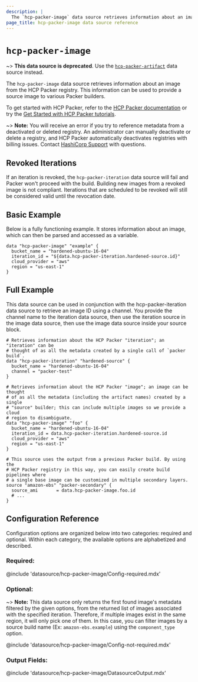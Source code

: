 ```yaml
---
description: |
  The `hcp-packer-image` data source retrieves information about an image from the HCP Packer registry. This data source is deprecated, use the `hcp-packer-artifact` data source instead.
page_title: hcp-packer-image data source reference
---
```


<BadgesHeader>
  <PluginBadge type="official" />
</BadgesHeader>

# `hcp-packer-image`

~> **This data source is deprecated**. Use the [`hcp-packer-artifact`](/packer/docs/datasources/hcp/hcp-packer-artifact) data source instead.

The `hcp-packer-image` data source retrieves information about an
image from the HCP Packer registry. This information can be used to
provide a source image to various Packer builders.

To get started with HCP Packer, refer to the [HCP Packer documentation](/hcp/docs/packer) or try the [Get Started with HCP Packer tutorials](/packer/tutorials/hcp-get-started).

~> **Note:** You will receive an error if you try to reference metadata from a deactivated or deleted registry. An administrator can manually deactivate or delete a registry, and HCP Packer automatically deactivates registries with billing issues. Contact [HashiCorp Support](https://support.hashicorp.com/) with questions.

## Revoked Iterations

If an iteration is revoked, the `hcp-packer-iteration` data source will fail and Packer won't proceed with the build. Building new images from a revoked image is not compliant.
Iterations that are scheduled to be revoked will still be considered valid until the revocation date.

## Basic Example

Below is a fully functioning example. It stores information about an image,
which can then be parsed and accessed as a variable.

```hcl
data "hcp-packer-image" "example" {
  bucket_name = "hardened-ubuntu-16-04"
  iteration_id = "${data.hcp-packer-iteration.hardened-source.id}"
  cloud_provider = "aws"
  region = "us-east-1"
}
```

## Full Example

This data source can be used in conjunction with the hcp-packer-iteration
data source to retrieve an image ID using a channel. You provide the channel
name to the iteration data source, then use the iteration source in the image
data source, then use the image data source inside your source block.

```hcl
# Retrieves information about the HCP Packer "iteration"; an "iteration" can be
# thought of as all the metadata created by a single call of `packer build`.
data "hcp-packer-iteration" "hardened-source" {
  bucket_name = "hardened-ubuntu-16-04"
  channel = "packer-test"
}

# Retrieves information about the HCP Packer "image"; an image can be thought
# of as all the metadata (including the artifact names) created by a single
# "source" builder; this can include multiple images so we provide a cloud
# region to disambiguate.
data "hcp-packer-image" "foo" {
  bucket_name = "hardened-ubuntu-16-04"
  iteration_id = data.hcp-packer-iteration.hardened-source.id
  cloud_provider = "aws"
  region = "us-east-1"
}

# This source uses the output from a previous Packer build. By using the
# HCP Packer registry in this way, you can easily create build pipelines where
# a single base image can be customized in multiple secondary layers.
source "amazon-ebs" "packer-secondary" {
  source_ami       = data.hcp-packer-image.foo.id
  # ...
}
```

## Configuration Reference

Configuration options are organized below into two categories: required and
optional. Within each category, the available options are alphabetized and
described.

### Required:

@include 'datasource/hcp-packer-image/Config-required.mdx'

### Optional:

~> **Note:** This data source only returns the first found image's metadata filtered by the given options, from the returned list of images associated with the specified iteration. Therefore, if multiple images exist in the same region, it will only pick one of them. In this case, you can filter images by a source build name (Ex: `amazon-ebs.example`) using the `component_type` option.

@include 'datasource/hcp-packer-image/Config-not-required.mdx'

### Output Fields:

@include 'datasource/hcp-packer-image/DatasourceOutput.mdx'
